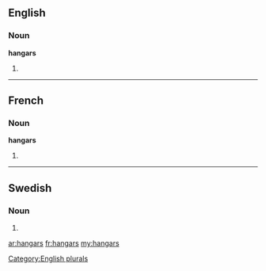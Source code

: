 ==English==

===Noun===
'''hangars'''

# {{plural of|hangar}}

[[Category:English plurals]]

----

==French==

===Noun===
'''hangars''' {{m}}

# {{plural of|hangar|lang=fr}}

----

==Swedish==

===Noun===
{{head|sv|noun form}}

# {{sv-noun-form-indef-gen|hangar}}

[[ar:hangars]]
[[fr:hangars]]
[[my:hangars]]